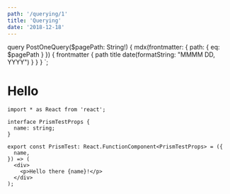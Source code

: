 ```yaml
---
path: '/querying/1'
title: 'Querying'
date: '2018-12-18'
---
```


<!-- change the Prismjs theme in 'gatsby-browser.js' -->


  query PostOneQuery($pagePath: String!) {
    mdx(frontmatter: { path: { eq: $pagePath } }) {
      frontmatter {
        path
        title
        date(formatString: "MMMM DD, YYYY")
      }
    }
  }
`;

# Hello

<Hello />

```tsx
import * as React from 'react';

interface PrismTestProps {
  name: string;
}

export const PrismTest: React.FunctionComponent<PrismTestProps> = ({
  name,
}) => (
  <div>
    <p>Hello there {name}!</p>
  </div>
);
```
